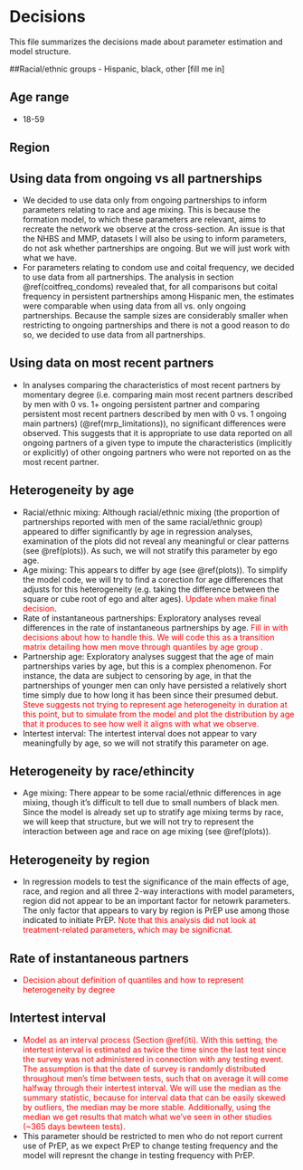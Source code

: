 # Decisions {#decisions}

This file summarizes the decisions made about parameter estimation and model structure.

##Racial/ethnic groups
- Hispanic, black, other [fill me in]

## Age range
- 18-59

## Region

## Using data from ongoing vs all partnerships
- We decided to use data only from ongoing partnerships to inform parameters relating to race and age mixing. This is because the formation model, to which these parameters are relevant, aims to recreate the network we observe at the cross-section. An issue is that the NHBS and MMP, datasets I will also be using to inform parameters, do not ask whether partnerships are ongoing. But we will just work with what we have.
- For parameters relating to condom use and coital frequency, we decided to use data from all partnerships. The analysis in section \@ref(coitfreq_condoms) revealed that, for all comparisons but coital frequency in persistent partnerships among Hispanic men, the estimates were comparable when using data from all vs. only ongoing partnerships. Because the sample sizes are considerably smaller when restricting to ongoing partnerships and there is not a good reason to do so, we decided to use data from all partnerships.

## Using data on most recent partners
- In analyses comparing the characteristics of most recent partners by momentary degree (i.e. comparing main most recent partners described by men with 0 vs. 1+ ongoing persistent partner and comparing persistent most recent partners described by men with 0 vs. 1 ongoing main partners) (\@ref(mrp_limitations)), no significant differences were observed. This suggests that it is appropriate to use data reported on all ongoing partners of a given type to impute the characteristics (implicitly or explicitly) of other ongoing partners who were not reported on as the most recent partner.

## Heterogeneity by age
- Racial/ethnic mixing: Although racial/ethnic mixing (the proportion of partnerships reported with men of the same racial/ethnic group) appeared to differ significantly by age in regression analyses, examination of the plots did not reveal any meaningful or clear patterns (see \@ref(plots)). As such, we will not stratify this parameter by ego age.
- Age mixing: This appears to differ by age (see \@ref(plots)). To simplify the model code, we will try to find a corection for age differences that adjusts for this heterogeneity (e.g. taking the difference between the square or cube root of ego and alter ages). <span style="color:red">Update when make final decision</span>.
- Rate of instantaneous partnerships: Exploratory analyses reveal differences in the rate of instantaneous partnerships by age. <span style="color:red"> Fill in with decisions about how to handle this. We will code this as a transition matrix detailing how men move through quantiles by age group </span>.
- Partnership age: Exploratory analyses suggest that the age of main partnerships varies by age, but this is a complex phenomenon. For instance, the data are subject to censoring by age, in that the partnerships of younger men can only have persisted a relatively short time simply due to how long it has been since their presumed debut. <span style="color:red">Steve suggests not trying to represent age heterogeneity in duration at this point, but to simulate from the model and plot the distribution by age that it produces to see how well it aligns with what we observe.</span>
- Intertest interval: The intertest interval does not appear to vary meaningfully by age, so we will not stratify this parameter on age.

## Heterogeneity by race/ethincity
- Age mixing: There appear to be some racial/ethnic differences in age mixing, though it's difficult to tell due to small numbers of black men. Since the model is already set up to stratify age mixing terms by race, we will keep that structure, but we will not try to represent the interaction between age and race on age mixing (see \@ref(plots)).

## Heterogeneity by region
- In regression models to test the significance of the main effects of age, race, and region and all three 2-way interactions with model parameters, region did not appear to be an important factor for netowrk parameters. The only factor that appears to vary by region is PrEP use among those indicated to initiate PrEP. <span style="color:red">Note that this analysis did not look at treatment-related parameters, which may be significnat.</span>

## Rate of instantaneous partners
- <span style="color:red"> Decision about definition of quantiles and how to represent heterogeneity by degree</span>

## Intertest interval
- <span style="color:red">Model as an interval process (Section \@ref(iti). With this setting, the intertest interval is estimated as twice the time since the last test since the survey was not administered in connection with any testing event. The assumption is that the date of survey is randomly distributed throughout men's time between tests, such that on average it will come halfway through their intertest interval. We will use the median as the summary statistic, because for interval data that can be easily skewed by outliers, the median may be more stable. Additionally, using the median we get results that match what we've seen in other studies (~365 days bewteen tests). </span>
- This parameter should be restricted to men who do not report current use of PrEP, as we expect PrEP to change testing frequency and the model will represnt the change in testing frequency with PrEP.
